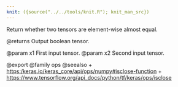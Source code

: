 ```yaml
---
knit: ({source("../../tools/knit.R"); knit_man_src})
---
```

Return whether two tensors are element-wise almost equal.

@returns
    Output boolean tensor.

@param x1 First input tensor.
@param x2 Second input tensor.

@export
@family ops
@seealso
+ <https:/keras.io/keras_core/api/ops/numpy#isclose-function>
+ <https://www.tensorflow.org/api_docs/python/tf/keras/ops/isclose>
